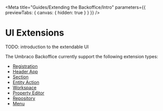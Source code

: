 
<Meta title="Guides/Extending the Backoffice/Intro" parameters={{ previewTabs: { canvas: { hidden: true } } }} />

# UI Extensions

TODO: introduction to the extendable UI

The Umbraco Backoffice currently support the following extension types:

- [Registration](?path=/docs/guides-extending-the-backoffice-registration--docs)
- [Header App](?path=/docs/guides-extending-the-backoffice-header-apps--docs)
- [Section](?path=/docs/guides-extending-the-backoffice-sections--docs)
- [Entity Action](?path=/docs/guides-extending-the-backoffice-entity-actions--docs)
- [Workspace](?path=/docs/guides-extending-the-backoffice-entity-actions--docs)
- [Property Editor](?path=/docs/guides-extending-the-backoffice-property-editors--docs)
- [Repository](?path=/docs/guides-extending-the-backoffice-property-editors--docs)
- [Menu](?path=/docs/guides-extending-the-backoffice-menu--docs)
